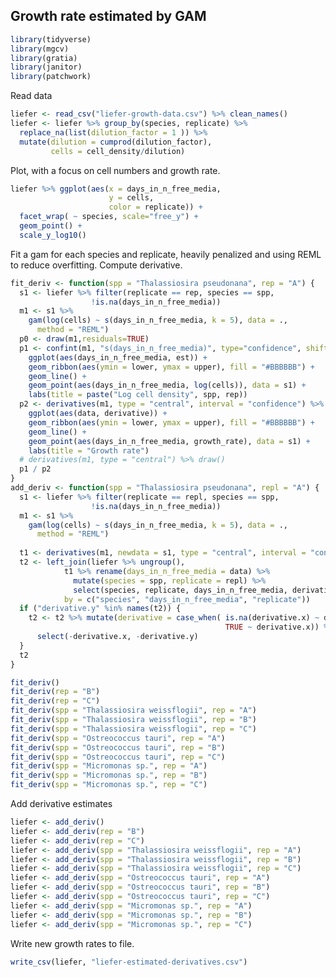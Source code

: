 ## Growth rate estimated by GAM

```r
library(tidyverse)
library(mgcv)
library(gratia)
library(janitor)
library(patchwork)
```

Read data

```r
liefer <- read_csv("liefer-growth-data.csv") %>% clean_names()
liefer <- liefer %>% group_by(species, replicate) %>%
  replace_na(list(dilution_factor = 1 )) %>%
  mutate(dilution = cumprod(dilution_factor),
         cells = cell_density/dilution)
```

Plot, with a focus on cell numbers and growth rate.

```r
liefer %>% ggplot(aes(x = days_in_n_free_media,
                      y = cells,
                      color = replicate)) +
  facet_wrap( ~ species, scale="free_y") +
  geom_point() +
  scale_y_log10()
```

Fit a gam for each species and replicate, heavily penalized and using REML to reduce overfitting. Compute derivative.

```r
fit_deriv <- function(spp = "Thalassiosira pseudonana", rep = "A") {
  s1 <- liefer %>% filter(replicate == rep, species == spp,
                  !is.na(days_in_n_free_media)) 
  m1 <- s1 %>%
    gam(log(cells) ~ s(days_in_n_free_media, k = 5), data = .,
      method = "REML")
  p0 <- draw(m1,residuals=TRUE)
  p1 <- confint(m1, "s(days_in_n_free_media)", type="confidence", shift=TRUE) %>%
    ggplot(aes(days_in_n_free_media, est)) + 
    geom_ribbon(aes(ymin = lower, ymax = upper), fill = "#BBBBBB") +
    geom_line() +
    geom_point(aes(days_in_n_free_media, log(cells)), data = s1) +
    labs(title = paste("Log cell density", spp, rep))
  p2 <- derivatives(m1, type = "central", interval = "confidence") %>% 
    ggplot(aes(data, derivative)) + 
    geom_ribbon(aes(ymin = lower, ymax = upper), fill = "#BBBBBB") +
    geom_line() +
    geom_point(aes(days_in_n_free_media, growth_rate), data = s1) +
    labs(title = "Growth rate")
  # derivatives(m1, type = "central") %>% draw()
  p1 / p2
}
add_deriv <- function(spp = "Thalassiosira pseudonana", repl = "A") {
  s1 <- liefer %>% filter(replicate == repl, species == spp,
                  !is.na(days_in_n_free_media)) 
  m1 <- s1 %>%
    gam(log(cells) ~ s(days_in_n_free_media, k = 5), data = .,
      method = "REML")
  
  t1 <- derivatives(m1, newdata = s1, type = "central", interval = "confidence") 
  t2 <- left_join(liefer %>% ungroup(), 
            t1 %>% rename(days_in_n_free_media = data) %>%
              mutate(species = spp, replicate = repl) %>%
              select(species, replicate, days_in_n_free_media, derivative),
            by = c("species", "days_in_n_free_media", "replicate"))
  if ("derivative.y" %in% names(t2)) {
    t2 <- t2 %>% mutate(derivative = case_when( is.na(derivative.x) ~ derivative.y,
                                                TRUE ~ derivative.x)) %>%
      select(-derivative.x, -derivative.y)
  }
  t2
}
```

```r
fit_deriv()
fit_deriv(rep = "B")
fit_deriv(rep = "C")
fit_deriv(spp = "Thalassiosira weissflogii", rep = "A")
fit_deriv(spp = "Thalassiosira weissflogii", rep = "B")
fit_deriv(spp = "Thalassiosira weissflogii", rep = "C")
fit_deriv(spp = "Ostreococcus tauri", rep = "A")
fit_deriv(spp = "Ostreococcus tauri", rep = "B")
fit_deriv(spp = "Ostreococcus tauri", rep = "C")
fit_deriv(spp = "Micromonas sp.", rep = "A")
fit_deriv(spp = "Micromonas sp.", rep = "B")
fit_deriv(spp = "Micromonas sp.", rep = "C")
```


Add derivative estimates

```r
liefer <- add_deriv()
liefer <- add_deriv(rep = "B")
liefer <- add_deriv(rep = "C")
liefer <- add_deriv(spp = "Thalassiosira weissflogii", rep = "A")
liefer <- add_deriv(spp = "Thalassiosira weissflogii", rep = "B")
liefer <- add_deriv(spp = "Thalassiosira weissflogii", rep = "C")
liefer <- add_deriv(spp = "Ostreococcus tauri", rep = "A")
liefer <- add_deriv(spp = "Ostreococcus tauri", rep = "B")
liefer <- add_deriv(spp = "Ostreococcus tauri", rep = "C")
liefer <- add_deriv(spp = "Micromonas sp.", rep = "A")
liefer <- add_deriv(spp = "Micromonas sp.", rep = "B")
liefer <- add_deriv(spp = "Micromonas sp.", rep = "C")
```

Write new growth rates to file.

```r
write_csv(liefer, "liefer-estimated-derivatives.csv")
```

